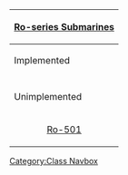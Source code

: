 {| class="mw-collapsible mw-collapsed wikitable" align=center
! [[:Category:Ro-series|Ro-series Submarines]]
|-
! Implemented
|-
| align=center | {{ShipLink|Ro-500}}
|-
! Unimplemented
|-
| align=center | [[wikipedia:German submarine U-1224|Ro-501]]
|}<noinclude>[[Category:Class Navbox]]</noinclude>
